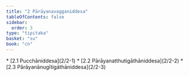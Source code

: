 ```yaml
---
title: "2 Pārāyanavagganiddesa"
tableOfContents: false
sidebar:
  order: 3
type: "tipitaka"
basket: "su"
book: "cn"
---
```



<DynamicBreadcrumb />



<TableOfContents book="cn" section="2">
* [2.1 Pucchāniddesa](2/2-1)
* [2.2 Pārāyanatthutigāthāniddesa](2/2-2)
* [2.3 Pārāyanānugītigāthāniddesa](2/2-3)
</TableOfContents>